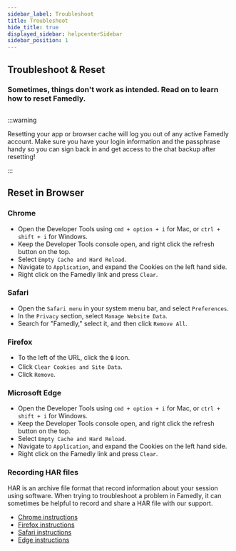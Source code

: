 ```yaml
---
sidebar_label: Troubleshoot
title: Troubleshoot
hide_title: true
displayed_sidebar: helpcenterSidebar
sidebar_position: 1
---
```



<div class="hero hero--primary">
  <div class="container">
    <h2 class="hero__title">Troubleshoot & Reset</h2>
    <h3>Sometimes, things don't work as intended. Read on to learn how to reset Famedly.</h3>
  </div>
</div>

## 

:::warning

Resetting your app or browser cache will log you out of any active Famedly account. Make sure you have your login information and the passphrase handy so you can sign back in and get access to the chat backup after resetting!

:::

## Reset in Browser

### Chrome
- Open the Developer Tools using  `cmd + option + i` for Mac, or `ctrl + shift + i` for Windows.
- Keep the Developer Tools console open, and right click the refresh button on the top.
- Select `Empty Cache and Hard Reload`.
- Navigate to `Application`, and expand the Cookies on the left hand side.
- Right click on the Famedly link and press `Clear`.

### Safari
- Open the `Safari menu` in your system menu bar, and select `Preferences`.
- In the `Privacy` section, select `Manage Website Data`.
- Search for "Famedly," select it, and then click `Remove All`.

### Firefox
- To the left of the URL, click the `🔒` icon.
- Click `Clear Cookies and Site Data`.
- Click `Remove`.

### Microsoft Edge
- Open the Developer Tools using  `cmd + option + i` for Mac, or `ctrl + shift + i` for Windows.
- Keep the Developer Tools console open, and right click the refresh button on the top.
- Select `Empty Cache and Hard Reload`.
- Navigate to `Application`, and expand the Cookies on the left hand side.
- Right click on the Famedly link and press `Clear`.

### Recording HAR files
HAR is an archive file format that record information about your session using software. When trying to troubleshoot a problem in Famedly, it can sometimes be helpful to record and share a HAR file with our support.

- [Chrome instructions](https://support.google.com/admanager/answer/10358597?hl=en)
- [Firefox instructions](https://firefox-source-docs.mozilla.org/devtools-user/network_monitor/index.html#opening-the-network-monitor)
- [Safari instructions](https://developer.apple.com/safari/tools/#current)
- [Edge instructions](https://learn.microsoft.com/en-us/microsoft-edge/devtools-guide-chromium/network/)